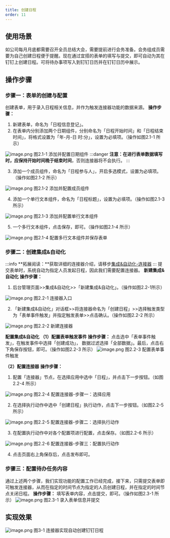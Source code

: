 ```yaml
---
title: 创建日程
order: 11
---
```

## 使用场景
如公司每月月底都需要召开全员总结大会，需要提前进行会务准备。会务组成员需要为自己创建日程便于提醒。现在通过宜搭的表单的填写与提交，即可自动为其在钉钉上创建日程。可将待办事项写入到钉钉日历并在钉钉日历中展示。

## 操作步骤
### 步骤一：表单的创建与配置
创建表单，用于录入日程相关信息，并作为触发连接器功能的数据来源。
**操作步骤：**

1. 新建表单，命名为「日程信息登记」。
2. 在表单内分别添加两个日期组件，分别命名为「日程开始时间」和「日程结束时间」，将格式设置为「年-月-日 时:分」，设置为必填项。（操作如图2.1-1 所示）

![image.png](https://img.alicdn.com/imgextra/i3/O1CN01R5AYgL1yZBbfGO57o_!!6000000006592-2-tps-1920-952.png)
图2.1-1 添加并配置日期组件
:::danger
**注意：**在进行表单数据填写时，应保持**开始时间晚于结束时间**，否则连接器将不会执行。
:::
​


3. 添加一个成员组件，命名为「日程参与人」，开启多选模式，设置为必填项。（操作如图2.1-2 所示）

![image.png](https://img.alicdn.com/imgextra/i4/O1CN01a2Nld61rpUOUBOWeu_!!6000000005680-2-tps-1920-951.png)
图2.1-2 添加并配置成员组件
​


4. 添加一个单行文本组件，命名为「日程标题」，设置为必填项。（操作如图2.1-3 所示）

![image.png](https://img.alicdn.com/imgextra/i4/O1CN01U54lSu25SxX5YrQ92_!!6000000007526-2-tps-1920-949.png)
图2.1-3 添加并配置单行文本组件
​


5. 一个多行文本组件，点击保存，即可。（操作如图2.1-4 所示）

![image.png](https://img.alicdn.com/imgextra/i1/O1CN01s9Bosv27Rhg9GrMWe_!!6000000007794-2-tps-1920-951.png)
图2.1-4 配置多行文本组件并保存表单
​

### 步骤二：创建集成&自动化
:::info
**拓展阅读：**获取详细的连接器介绍，请移步[集成&自动化-连接器](https://www.yuque.com/yida/support/zevvr1?view=doc_embed)
:::
提交表单时，系统自动为指定人员发起日程，因此我们需要配置连接器。
**新建集成&自动化**
**操作步骤：**

1. 后台管理页面>>集成&自动化>>「新建集成&自动化」。（操作如图2.2-1所示）

![image.png](https://img.alicdn.com/imgextra/i2/O1CN01iwwRZs1DULTfi00Ef_!!6000000000219-2-tps-2878-1590.png)
图2.2-1 连接器入口
​


2. 「新建集成&自动化」对话框>>将连接器命名为「创建日程」>>选择触发类型为「表单事件触发」并指定触发表单>>点击确认。（操作如图2.2-2 所示）

![image.png](https://img.alicdn.com/imgextra/i4/O1CN01KxyvMB28mbMmsAlPj_!!6000000007975-2-tps-2878-1592.png)
图2.2-2 新建连接器
​

**配置集成&自动化**
**（1）配置表单触发事件**
**操作步骤：**
点击选中「表单事件触发」，在触发事件中选择「创建成功」， 数据过滤选择「全部数据」。最后，点击右下角保存按钮，即可。（操作如图2.2-3 所示）
![image.png](https://img.alicdn.com/imgextra/i1/O1CN01naAQlI1NyhtE0mMKc_!!6000000001639-2-tps-1920-947.png)
图2.2-3 配置表单事件触发
​

**（2）配置连接器**
**操作步骤：**

1. 配置「连接器」节点，在选择应用中选中「日程」，并点击下一步按钮。（如图2.2-4 所示）

![image.png](https://img.alicdn.com/imgextra/i2/O1CN01mDmqmw1DWdSWVLIsy_!!6000000000224-2-tps-1920-949.png)
图2.2-4 配置连接器-步骤一：选择应用
​


2. 在选择执行动作中选中「创建日程」执行动作，点击下一步按钮。（如图2.2-5 所示）

![image.png](https://img.alicdn.com/imgextra/i4/O1CN0148pief1EeFfByFj4r_!!6000000000376-2-tps-1920-951.png)
图2.2-5 配置连接器-步骤二：选择执行动作
​


3. 在配置执行动作中对各个配置项进行配置，点击保存。（如图2.2-6 所示）

![image.png](https://img.alicdn.com/imgextra/i4/O1CN01S3V4oN1aXlb79pWsY_!!6000000003340-2-tps-1920-950.png)
图2.2-6 配置连接器-步骤三：配置执行动作
​


4. 点击页面右上角保存后，点击发布即可。
### 步骤三：配置待办任务内容
通过上述两个步骤，我们实现功能的配置工作已经完成，接下来，只需提交表单即可触发连接器，从而在指定的时间节点为指定的人员创建日程，并在指定的时间节点关闭日程。
**操作步骤：**
填写表单内容，点击提交，即可。（操作如图2.3-1 所示）
![image.png](https://img.alicdn.com/imgextra/i2/O1CN014WFY1j1sSQ3rmAQDl_!!6000000005765-2-tps-1920-955.png)
图2.3-1 录入表单信息并提交

## 实现效果
![image.png](https://img.alicdn.com/imgextra/i1/O1CN018r6okG1dmN4q41sPE_!!6000000003778-2-tps-1920-1042.png)
图3-1 连接器实现自动创建钉钉日程
